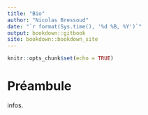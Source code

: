 ```yaml
---
title: "Bio"
author: "Nicolas Bressoud"
date: "`r format(Sys.time(), '%d %B, %Y')`"
output: bookdown::gitbook
site: bookdown::bookdown_site
---
```


<!-- rappel: le setup peut se régler et influencer tout le document.-->
```r
knitr::opts_chunk$set(echo = TRUE)
```

# Préambule

infos.